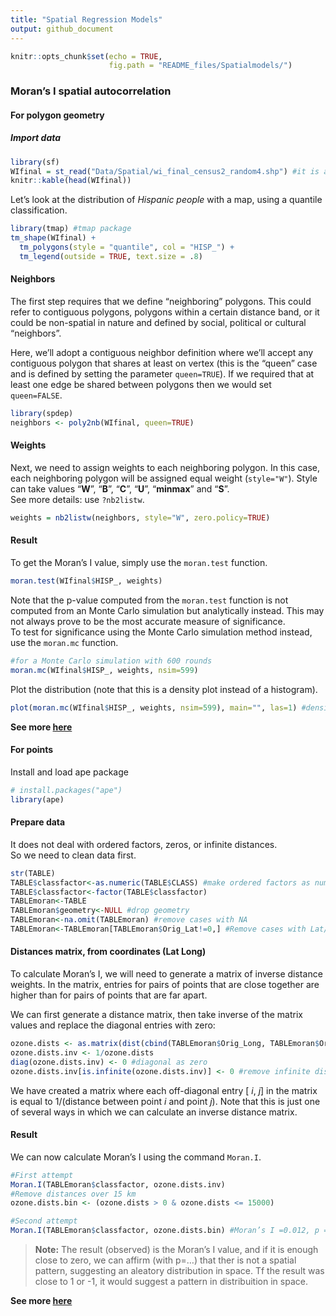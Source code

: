```yaml
---
title: "Spatial Regression Models"
output: github_document
---
```


```r
knitr::opts_chunk$set(echo = TRUE,
                      fig.path = "README_files/Spatialmodels/")
```

### Moran's I spatial autocorrelation   
#### For polygon geometry

##### Import data
```r
library(sf)
WIfinal = st_read("Data/Spatial/wi_final_census2_random4.shp") #it is a spatial feature dataset
knitr::kable(head(WIfinal))
```


Let's look at the distribution of *Hispanic people* with a map, using a quantile classification.
```r
library(tmap) #tmap package
tm_shape(WIfinal) + 
  tm_polygons(style = "quantile", col = "HISP_") +
  tm_legend(outside = TRUE, text.size = .8) 
```

#### Neighbors
The first step requires that we define “neighboring” polygons. This could refer to contiguous polygons, polygons within a certain distance band, or it could be non-spatial in nature and defined by social, political or cultural “neighbors”.

Here, we’ll adopt a contiguous neighbor definition where we’ll accept any contiguous polygon that shares at least on vertex (this is the “queen” case and is defined by setting the parameter `queen=TRUE`). If we required that at least one edge be shared between polygons then we would set `queen=FALSE`.
```r
library(spdep)
neighbors <- poly2nb(WIfinal, queen=TRUE)
```


#### Weights
Next, we need to assign weights to each neighboring polygon. In this case, each neighboring polygon will be assigned equal weight (`style="W"`). Style can take values “**W**”, “**B**”, “**C**”, “**U**”, “**minmax**” and “**S**”.  
See more details: use `?nb2listw`.
```r
weights = nb2listw(neighbors, style="W", zero.policy=TRUE)
```

#### Result
To get the Moran’s I value, simply use the `moran.test` function.
```r
moran.test(WIfinal$HISP_, weights)
```

Note that the p-value computed from the `moran.test` function is not computed from an Monte Carlo simulation but analytically instead. This may not always prove to be the most accurate measure of significance.  
To test for significance using the Monte Carlo simulation method instead, use the `moran.mc` function.
```r
#for a Monte Carlo simulation with 600 rounds
moran.mc(WIfinal$HISP_, weights, nsim=599)
```

Plot the distribution (note that this is a density plot instead of a histogram).
```r
plot(moran.mc(WIfinal$HISP_, weights, nsim=599), main="", las=1) #density plot
```

  
**See more [here](https://mgimond.github.io/Spatial/spatial-autocorrelation-in-r.html)**

  

#### For points
Install and load ape package
```r
# install.packages("ape")
library(ape)
```

#### Prepare data
It does not deal with ordered factors, zeros, or infinite distances.  
So we need to clean data first.
```r
str(TABLE)
TABLE$classfactor<-as.numeric(TABLE$CLASS) #make ordered factors as numeric
TABLE$classfactor<-factor(TABLE$classfactor)
TABLEmoran<-TABLE
TABLEmoran$geometry<-NULL #drop geometry
TABLEmoran<-na.omit(TABLEmoran) #remove cases with NA
TABLEmoran<-TABLEmoran[TABLEmoran$Orig_Lat!=0,] #Remove cases with Lat/Lon equals to zero
```

#### Distances matrix, from coordinates (Lat Long)
To calculate Moran’s I, we will need to generate a matrix of inverse distance weights. In the matrix, entries for pairs of points that are close together are higher than for pairs of points that are far apart. 
  
We can first generate a distance matrix, then take inverse of the matrix values and replace the diagonal entries with zero:
```r
ozone.dists <- as.matrix(dist(cbind(TABLEmoran$Orig_Long, TABLEmoran$Orig_Lat)))
ozone.dists.inv <- 1/ozone.dists
diag(ozone.dists.inv) <- 0 #diagonal as zero
ozone.dists.inv[is.infinite(ozone.dists.inv)] <- 0 #remove infinite distances
```
We have created a matrix where each off-diagonal entry [ _i_, _j_] in the matrix is equal to 1/(distance between point _i_ and point _j_). Note that this is just one of several ways in which we can calculate an inverse distance matrix.  

#### Result
We can now calculate Moran’s I using the command `Moran.I`.
```r
#First attempt
Moran.I(TABLEmoran$classfactor, ozone.dists.inv)
#Remove distances over 15 km
ozone.dists.bin <- (ozone.dists > 0 & ozone.dists <= 15000)

#Second attempt
Moran.I(TABLEmoran$classfactor, ozone.dists.bin) #Moran’s I =0.012, p = .001
```

> **Note:** The result (observed) is the Moran's I value, and if it is enough close to zero, we can affirm (with p=...) that ther is not a spatial pattern, suggesting an aleatory distribution in space.
Tf the result was close to 1 or -1, it would suggest a pattern in distribuition in space.


**See more [here](https://stats.idre.ucla.edu/r/faq/how-can-i-calculate-morans-i-in-r/)**